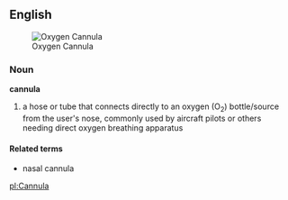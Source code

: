 ==English==
[[Image:CANNULA.jpg|thumb|Oxygen Cannula]]
=== Noun ===
'''cannula'''
# a hose or tube that connects directly to an oxygen (O<sub>2</sub>) bottle/source from the user's nose, commonly used by aircraft pilots or others needing direct oxygen breathing apparatus
==== Related terms ====
*nasal cannula

[[pl:Cannula]]